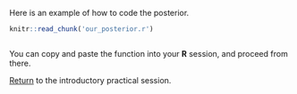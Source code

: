 Here is an example of how to code the posterior.

```r
knitr::read_chunk('our_posterior.r')
```

```r
```

You can copy and paste the function into your **R** session, and proceed from there.

[Return](using_fitR.html#calculate-the-posterior) to the introductory practical session.
